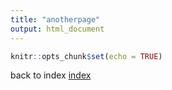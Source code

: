 ```yaml
---
title: "anotherpage"
output: html_document
---
```


```r
knitr::opts_chunk$set(echo = TRUE)
```

back to index [index](Index.rmd)